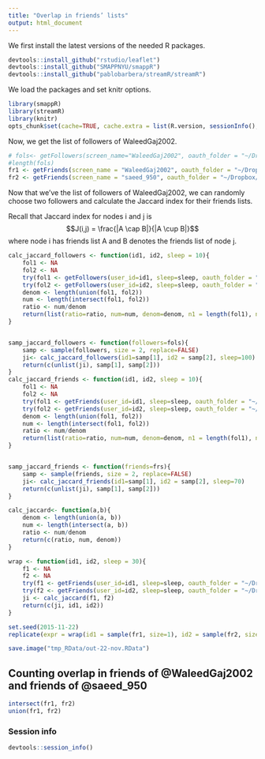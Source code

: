 ```yaml
---
title: "Overlap in friends’ lists"
output: html_document
---
```


We first install the latest versions of the needed R packages.

```r
devtools::install_github("rstudio/leaflet")
devtools::install_github("SMAPPNYU/smappR")
devtools::install_github("pablobarbera/streamR/streamR")
```

We load the packages and set knitr options.


```r
library(smappR)
library(streamR)
library(knitr)
opts_chunk$set(cache=TRUE, cache.extra = list(R.version, sessionInfo(), format(Sys.Date(), '%Y-%m')))
```

Now, we get the list of followers of WaleedGaj2002.

```r
# fols<- getFollowers(screen_name="WaleedGaj2002", oauth_folder = "~/Dropbox/credentials", sleep=65)
#length(fols)
fr1 <- getFriends(screen_name = "WaleedGaj2002", oauth_folder = "~/Dropbox/credentials", sleep=60)
fr2 <- getFriends(screen_name = "saeed_950", oauth_folder = "~/Dropbox/credentials", sleep=60)
```

Now that we've the list of followers of WaleedGaj2002, we can randomly choose two followers and calculate the Jaccard index for their friends lists.

Recall that Jaccard index for nodes i and j is $$J(i,j) = \frac{|A \cap B|}{|A \cup B|}$$ where node i has friends list A and B denotes the friends list of node j.






```r

calc_jaccard_followers <- function(id1, id2, sleep = 10){
    fol1 <- NA
    fol2 <- NA
    try(fol1 <- getFollowers(user_id=id1, sleep=sleep, oauth_folder = "~/Dropbox/credentials"))
    try(fol2 <- getFollowers(user_id=id2, sleep=sleep, oauth_folder = "~/Dropbox/credentials"))
    denom <- length(union(fol1, fol2))
    num <- length(intersect(fol1, fol2))
    ratio <- num/denom
    return(list(ratio=ratio, num=num, denom=denom, n1 = length(fol1), n2=length(fol2)))
}


samp_jaccard_followers <- function(followers=fols){
    samp <- sample(followers, size = 2, replace=FALSE)
    ji<- calc_jaccard_followers(id1=samp[1], id2 = samp[2], sleep=100)
    return(c(unlist(ji), samp[1], samp[2]))
}
calc_jaccard_friends <- function(id1, id2, sleep = 10){
    fol1 <- NA
    fol2 <- NA
    try(fol1 <- getFriends(user_id=id1, sleep=sleep, oauth_folder = "~/Dropbox/credentials"))
    try(fol2 <- getFriends(user_id=id2, sleep=sleep, oauth_folder = "~/Dropbox/credentials"))
    denom <- length(union(fol1, fol2))
    num <- length(intersect(fol1, fol2))
    ratio <- num/denom
    return(list(ratio=ratio, num=num, denom=denom, n1 = length(fol1), n2=length(fol2)))
}


samp_jaccard_friends <- function(friends=frs){
    samp <- sample(friends, size = 2, replace=FALSE)
    ji<- calc_jaccard_friends(id1=samp[1], id2 = samp[2], sleep=70)
    return(c(unlist(ji), samp[1], samp[2]))
}

```

```r
calc_jaccard<- function(a,b){
    denom <- length(union(a, b))
    num <- length(intersect(a, b))
    ratio <- num/denom
    return(c(ratio, num, denom))
}

wrap <- function(id1, id2, sleep = 30){
    f1 <- NA
    f2 <- NA
    try(f1 <- getFriends(user_id=id1, sleep=sleep, oauth_folder = "~/Dropbox/credentials"))
    try(f2 <- getFriends(user_id=id2, sleep=sleep, oauth_folder = "~/Dropbox/credentials"))
    ji <- calc_jaccard(f1, f2)
    return(c(ji, id1, id2))
}


```

```r
set.seed(2015-11-22)
replicate(expr = wrap(id1 = sample(fr1, size=1), id2 = sample(fr2, size=1)), n = 100)

save.image("tmp_RData/out-22-nov.RData")

```

## Counting overlap in friends of \@WaleedGaj2002 and friends of \@saeed_950

```r
intersect(fr1, fr2)
union(fr1, fr2)
```

### Session info

```r
devtools::session_info()
```

